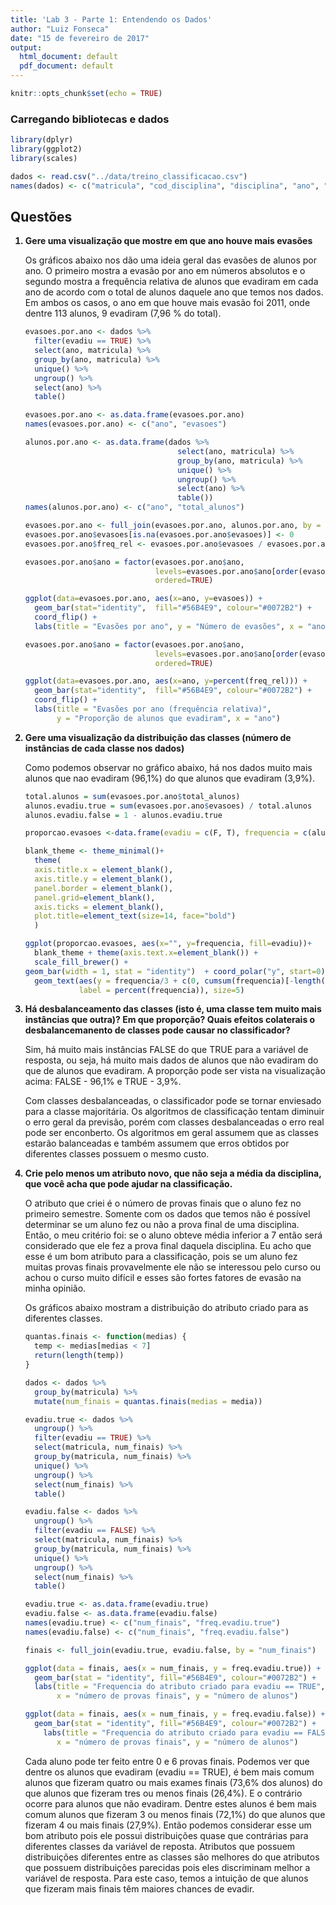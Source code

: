 ```yaml
---
title: 'Lab 3 - Parte 1: Entendendo os Dados'
author: "Luiz Fonseca"
date: "15 de fevereiro de 2017"
output:
  html_document: default
  pdf_document: default
---
```


```r
knitr::opts_chunk$set(echo = TRUE)
```

### Carregando bibliotecas e dados
```r
library(dplyr)
library(ggplot2)
library(scales)

dados <- read.csv("../data/treino_classificacao.csv")
names(dados) <- c("matricula", "cod_disciplina", "disciplina", "ano", "periodo", "media", "evadiu")
```

## Questões
<ol>
<b><li>Gere uma visualização que mostre em que ano houve mais evasões </li></b>

Os gráficos abaixo nos dão uma ideia geral das evasões de alunos por ano. O primeiro mostra a evasão por ano em números absolutos e o segundo mostra a frequência relativa de alunos que evadiram em cada ano de acordo com o total de alunos daquele ano que temos nos dados. Em ambos os casos, o ano em que houve mais evasão foi 2011, onde dentre 113 alunos, 9 evadiram (7,96 % do total).

```r
evasoes.por.ano <- dados %>% 
  filter(evadiu == TRUE) %>%
  select(ano, matricula) %>%
  group_by(ano, matricula) %>%
  unique() %>%
  ungroup() %>%
  select(ano) %>%
  table()

evasoes.por.ano <- as.data.frame(evasoes.por.ano)
names(evasoes.por.ano) <- c("ano", "evasoes")

alunos.por.ano <- as.data.frame(dados %>% 
                                  select(ano, matricula) %>% 
                                  group_by(ano, matricula) %>%
                                  unique() %>%
                                  ungroup() %>%
                                  select(ano) %>%
                                  table())
names(alunos.por.ano) <- c("ano", "total_alunos")

evasoes.por.ano <- full_join(evasoes.por.ano, alunos.por.ano, by = "ano") 
evasoes.por.ano$evasoes[is.na(evasoes.por.ano$evasoes)] <- 0
evasoes.por.ano$freq_rel <- evasoes.por.ano$evasoes / evasoes.por.ano$total_alunos

evasoes.por.ano$ano = factor(evasoes.por.ano$ano,
                             levels=evasoes.por.ano$ano[order(evasoes.por.ano$evasoes)],
                             ordered=TRUE)

ggplot(data=evasoes.por.ano, aes(x=ano, y=evasoes)) +
  geom_bar(stat="identity",  fill="#56B4E9", colour="#0072B2") + 
  coord_flip() +
  labs(title = "Evasões por ano", y = "Número de evasões", x = "ano")

evasoes.por.ano$ano = factor(evasoes.por.ano$ano,
                             levels=evasoes.por.ano$ano[order(evasoes.por.ano$freq_rel)],
                             ordered=TRUE)

ggplot(data=evasoes.por.ano, aes(x=ano, y=percent(freq_rel))) +
  geom_bar(stat="identity",  fill="#56B4E9", colour="#0072B2") + 
  coord_flip() +
  labs(title = "Evasões por ano (frequência relativa)",
       y = "Proporção de alunos que evadiram", x = "ano")

```

<b><li> Gere uma visualização da distribuição das classes (número de instâncias de cada classe nos dados) </li></b>

Como podemos observar no gráfico abaixo, há nos dados muito mais alunos que nao evadiram (96,1%) do que alunos que evadiram (3,9%).
```r
total.alunos = sum(evasoes.por.ano$total_alunos)
alunos.evadiu.true = sum(evasoes.por.ano$evasoes) / total.alunos
alunos.evadiu.false = 1 - alunos.evadiu.true

proporcao.evasoes <-data.frame(evadiu = c(F, T), frequencia = c(alunos.evadiu.false, alunos.evadiu.true))

blank_theme <- theme_minimal()+
  theme(
  axis.title.x = element_blank(),
  axis.title.y = element_blank(),
  panel.border = element_blank(),
  panel.grid=element_blank(),
  axis.ticks = element_blank(),
  plot.title=element_text(size=14, face="bold")
  )

ggplot(proporcao.evasoes, aes(x="", y=frequencia, fill=evadiu))+
  blank_theme + theme(axis.text.x=element_blank()) +
  scale_fill_brewer() +
geom_bar(width = 1, stat = "identity")  + coord_polar("y", start=0) +
  geom_text(aes(y = frequencia/3 + c(0, cumsum(frequencia)[-length(frequencia)]), 
            label = percent(frequencia)), size=5)
```

<b><li>Há desbalanceamento das classes (isto é, uma classe tem muito mais instâncias que outra)? Em que proporção? Quais efeitos colaterais o desbalancemanento de classes pode causar no classificador?</li></b>

<p>Sim, há muito mais instâncias FALSE do que TRUE para a variável de resposta, ou seja, há muito mais dados de alunos que não evadiram do que de alunos que evadiram. A proporção pode ser vista na visualização acima: FALSE - 96,1% e TRUE - 3,9%. </p>

<p>Com classes desbalanceadas, o classificador pode se tornar enviesado para a classe majoritária. Os algoritmos de classificação tentam diminuir o erro geral da previsão, porém com classes desbalanceadas o erro real pode ser enconberto. Os algoritmos em geral assumem que as classes estarão balanceadas e também assumem que erros obtidos por diferentes classes possuem o mesmo custo. </p>

<b><li>Crie pelo menos um atributo novo, que não seja a média da disciplina, que você acha que pode ajudar na classificação. </li></b>

<p>O atributo que criei é o número de provas finais que o aluno fez no primeiro semestre. Somente com os dados que temos não é possível determinar se um aluno fez ou não a prova final de uma disciplina. Então, o meu critério foi: se o aluno obteve média inferior a 7 então será considerado que ele fez a prova final daquela disciplina. Eu acho que esse é um bom atributo para a classificação, pois se um aluno fez muitas provas finais provavelmente ele não se interessou pelo curso ou achou o curso muito difícil e esses são fortes fatores de evasão na minha opinião.</p>

<p>Os gráficos abaixo mostram a distribuição do atributo criado para as diferentes classes.</p>

```r
quantas.finais <- function(medias) {
  temp <- medias[medias < 7]
  return(length(temp))
}

dados <- dados %>%
  group_by(matricula) %>%
  mutate(num_finais = quantas.finais(medias = media))

evadiu.true <- dados %>%
  ungroup() %>%
  filter(evadiu == TRUE) %>%
  select(matricula, num_finais) %>%
  group_by(matricula, num_finais) %>%
  unique() %>%
  ungroup() %>%
  select(num_finais) %>%
  table()

evadiu.false <- dados %>%
  ungroup() %>%
  filter(evadiu == FALSE) %>%
  select(matricula, num_finais) %>%
  group_by(matricula, num_finais) %>%
  unique() %>%
  ungroup() %>%
  select(num_finais) %>%
  table()

evadiu.true <- as.data.frame(evadiu.true)
evadiu.false <- as.data.frame(evadiu.false)
names(evadiu.true) <- c("num_finais", "freq.evadiu.true")
names(evadiu.false) <- c("num_finais", "freq.evadiu.false")

finais <- full_join(evadiu.true, evadiu.false, by = "num_finais")

ggplot(data = finais, aes(x = num_finais, y = freq.evadiu.true)) +
  geom_bar(stat = "identity", fill="#56B4E9", colour="#0072B2") +
  labs(title = "Frequencia do atributo criado para evadiu == TRUE",
       x = "número de provas finais", y = "número de alunos")

ggplot(data = finais, aes(x = num_finais, y = freq.evadiu.false)) +
  geom_bar(stat = "identity", fill="#56B4E9", colour="#0072B2") +
    labs(title = "Frequencia do atributo criado para evadiu == FALSE",
       x = "número de provas finais", y = "número de alunos")
```

Cada aluno pode ter feito entre 0 e 6 provas finais. Podemos ver que dentre os alunos que evadiram (evadiu == TRUE), é bem mais comum alunos que fizeram quatro ou mais exames finais (73,6% dos alunos) do que alunos que fizeram tres ou menos finais (26,4%). E o contrário ocorre para alunos que não evadiram. Dentre estes alunos é bem mais comum alunos que fizeram 3 ou menos finais (72,1%) do que alunos que fizeram 4 ou mais finais (27,9%). Então podemos considerar esse um bom atributo pois ele possui distribuições quase que contrárias para diferentes classes da variável de reposta. Atributos que possuem distribuições diferentes entre as classes são melhores do que atributos que possuem distribuições parecidas pois eles discriminam melhor a variável de resposta. Para este caso, temos a intuição de que alunos que fizeram mais finais têm maiores chances de evadir.
</ol>